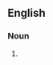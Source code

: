 {{also|butt plugs}}

==English==

===Noun===
{{head|en|noun form}}

# {{plural of|buttplug|lang=en}}